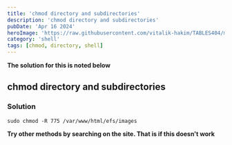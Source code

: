 ```yaml
---
title: 'chmod directory and subdirectories'
description: 'chmod directory and subdirectories'
pubDate: 'Apr 16 2024'
heroImage: 'https://raw.githubusercontent.com/vitalik-hakim/TABLES404/main/error_b/SHELL.jpg'
category: 'shell'
tags: [chmod, directory, shell]
---
```


**The solution for this is noted below**

## chmod directory and subdirectories

### Solution

```shell
sudo chmod -R 775 /var/www/html/efs/images
```

**Try other methods by searching on the site. That is if this doesn't work**
